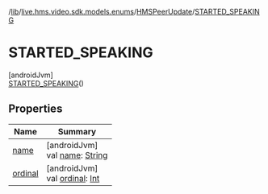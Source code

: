 /[lib](/api-reference/android/v2/home/content)/[live.hms.video.sdk.models.enums](../../index)/[HMSPeerUpdate](../index)/[STARTED_SPEAKING](index)

# STARTED_SPEAKING

[androidJvm]\
[STARTED_SPEAKING](index)()

## Properties

| Name               | Summary                                                                                                              |
| ------------------ | -------------------------------------------------------------------------------------------------------------------- |
| [name](name)       | [androidJvm]<br />val [name](name): [String](https://kotlinlang.org/api/latest/jvm/stdlib/kotlin/-string/index.html) |
| [ordinal](ordinal) | [androidJvm]<br />val [ordinal](ordinal): [Int](https://kotlinlang.org/api/latest/jvm/stdlib/kotlin/-int/index.html) |
